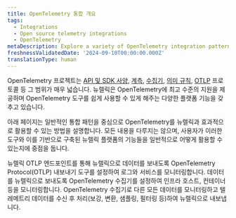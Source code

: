 ```yaml
---
title: OpenTelemetry 통합 개요
tags:
  - Integrations
  - Open source telemetry integrations
  - OpenTelemetry
metaDescription: Explore a variety of OpenTelemetry integration patterns with New Relic.
freshnessValidatedDate: '2024-09-10T00:00:00.000Z'
translationType: human
---
```


OpenTelemetry 프로젝트는 [API 및 SDK 사양](https://opentelemetry.io/docs/specs/otel/), [계측](https://opentelemetry.io/docs/concepts/instrumentation/), [수집기](https://opentelemetry.io/docs/collector/), [의미 규칙](https://opentelemetry.io/docs/specs/semconv/), [OTLP](https://opentelemetry.io/docs/specs/otlp/) 프로토콜 등 그 범위가 매우 넓습니다. 뉴렐릭은 OpenTelemetry에 최고 수준의 지원을 제공하며 OpenTelemetry 도구를 쉽게 사용할 수 있게 해주는 다양한 플랫폼 기능을 갖추고 있습니다.

아래 페이지는 일반적인 통합 패턴을 중심으로 OpenTelemetry를 뉴렐릭과 효과적으로 활용할 수 있는 방법을 설명합니다. 모든 내용을 다루지는 않으며, 사용자가 이러한 도구와 이를 기반으로 구축된 뉴렐릭 플랫폼의 기능들을 일반적으로 어떻게 활용할 수 있는지에 중점을 둡니다.

<DocTiles>
  <DocTile title="APM monitoring" path="/docs/opentelemetry/get-started/apm-monitoring/opentelemetry-apm-intro/">뉴렐릭 OTLP 엔드포인트를 통해 뉴렐릭으로 데이터를 보내도록 OpenTelemetry Protocol(OTLP) 내보내기 도구를 설정하여 로그와 서비스를 모니터링합니다.</DocTile> <DocTile title="Infrastructure monitoring" path="/docs/opentelemetry/get-started/collector-infra-monitoring/opentelemetry-collector-infra-intro">데이터를 뉴렐릭으로 보내도록 OpenTelemetry 수집기를 설정하여 인프라 호스트, 컨테이너 등을 모니터링합니다.</DocTile> <DocTile title="General data processing" path="/docs/opentelemetry/get-started/collector-processing/opentelemetry-collector-processing-intro">OpenTelemetry 수집기로 다른 모든 데이터를 모니터링하고 텔레메트리 데이터를 수신 후 처리(보강, 변환, 샘플링, 필터링 등)하여 뉴렐릭으로 내보냅니다.</DocTile>
</DocTiles>